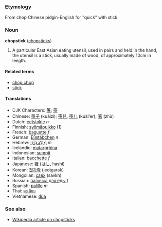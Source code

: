 ===Etymology===
From  chop  Chinese pidgin-English for "quick" with stick.

===Noun===
'''chopstick''' ([[chopstick]]s)

# A particular East Asian eating utensil, used in pairs and held in the hand, the utensil is a stick, usually made of wood, of approximately 10cm in length.

====Related terms====
*[[chop chop]]
*[[stick]]

====Translations====
*CJK Characters: [[箸]]; [[筷]]
*Chinese: [[筷子]] (kuàizi); [[筷兒]], [[筷儿]] (kuài'er); [[箸]] (zhù)
*Dutch: [[eetstokje]] ''n''
*Finnish: [[syömäpuikko]] (1)
*French: [[baguette]] ''f''
*German: [[Eßstäbchen]] ''n''
*Hebrew: [[מזלג סיני|מַזְלֵג סִינִי]] ''m''
*Icelandic: [[matarprjóna]]<!-- also seen matarprjónar which is probably plural -->
*Indonesian: [[sumpit]]
*Italian: [[bacchette]] ''f''
*Japanese: [[箸]] ([[はし]], hashi)
*Korean: [[젓가락]] (jeotgarak)
*Mongolian: [[савх]] (savkh)<!-- possibly this is in the plural -->
*Russian: [[палочка для еды|па́лочка для еды́]] ''f''
*Spanish: [[palillo]] ''m''
*Thai: [[ตะเกียบ]]
*Vietnamese: [[đũa]]

===See also===
*[[w:chopstick|Wikipedia article on chopsticks]]